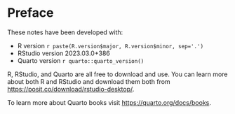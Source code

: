 # Preface {.unnumbered}

These notes have been developed with: 

-   R version `r paste(R.version$major, R.version$minor, sep='.')`
-   RStudio version 2023.03.0+386
-   Quarto version `r quarto::quarto_version()`

R, RStudio, and Quarto are all free to download and use. You can learn more about both R and RStudio and download them both from <https://posit.co/download/rstudio-desktop/>.

To learn more about Quarto books visit <https://quarto.org/docs/books>.